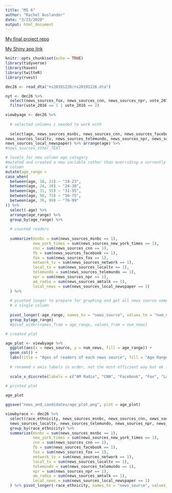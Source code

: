 ```yaml
---
title: "MS 6"
author: "Rachel Auslander"
date: "3/23/2020"
output: html_document
---
```


[My final project repo](https://github.com/rachelaus/final_project)

[My Shiny app link](https://rachel-auslander.shinyapps.io/news_and_candidates/)

```r
knitr::opts_chunk$set(echo = TRUE)
library(tidyverse)
library(haven)
library(twitteR)
library(rvest)
```

```r
dec26 <- read_dta("ns20191226/ns20191226.dta")
```

```r
nyt <- dec26 %>% 
  select(news_sources_fox, news_sources_cnn, news_sources_npr, vote_2016) %>% filter(news_sources_fox == 1) %>% 
  filter(vote_2016 == 1 | vote_2016 == 2)
```

```r
viewbyage <- dec26 %>%
  
  # selected columns i needed to work with
  
  select(age, news_sources_msnbc, news_sources_cnn, news_sources_facebook, news_sources_fox, news_sources_network, 
news_sources_localtv, news_sources_telemundo, news_sources_npr, news_sources_amtalk, news_sources_new_york_times, 
news_sources_local_newspaper) %>% arrange(age) %>% 
#news_sources_other_TEXT

# levels for new column age category
#mutated and created a new variable rather than overriding a currently existing
# column
mutate(age_range =
case_when(
  between(age, 18, 23) ~ "18-23",
  between(age, 24, 30) ~ "24-30",
  between(age, 31, 55) ~ "31-55",
  between(age, 56, 75) ~ "56-75",
  between(age, 76, 99) ~ "76-99"
)) %>%
  select(-age) %>%
  arrange(age_range) %>%
  group_by(age_range) %>%
  
  # counted readers
  
  summarize(msnbc = sum(news_sources_msnbc == 1), 
            new_york_times = sum(news_sources_new_york_times == 1),
            cnn = sum(news_sources_cnn == 1),
            fb = sum(news_sources_facebook == 1),
            fox = sum(news_sources_fox == 1),
            network_tv = sum(news_sources_network == 1),
            local_tv = sum(news_sources_localtv == 1), 
            telemundo = sum(news_sources_telemundo == 1), 
            npr = sum(news_sources_npr == 1), 
            am_radio = sum(news_sources_amtalk == 1), 
            local_news = sum(news_sources_local_newspaper == 1)
  ) %>%
  
  # pivoted longer to prepare for graphing and get all news source names in
  # a single column
  
  pivot_longer(-age_range, names_to = "news_source", values_to = "num_news")  %>%
  group_by(age_range)
  #pivot_wider(names_from = age_range, values_from = num_news)

# created plot

age_plot <- viewbyage %>%
  ggplot(aes(x = news_source, y = num_news, fill = age_range)) + 
  geom_col() + 
  labs(title = "Ages of readers of each news source", fill = "Age Range", x = "News Source", y = "Number of Readers/Viewers") + theme_classic() + theme(axis.text.x=element_text(angle=45,hjust=1)) +
  
  # renamed x axis labels in order, not the most efficient way but ok for now
  
  scale_x_discrete(labels = c("AM Radio", "CNN", "Facebook", "Fox", "Local News", "Local TV", "MSNBC", "Network TV", "New York Times", "NPR", "Telemundo"))
  
# printed plot

age_plot

```

```r
ggsave("news_and_candidates/age_plot.png", plot = age_plot)
```

```r
viewbyrace <- dec26 %>%
  select(race_ethnicity, news_sources_msnbc, news_sources_cnn, news_sources_facebook, news_sources_fox, news_sources_network, 
  news_sources_localtv, news_sources_telemundo, news_sources_npr, news_sources_amtalk, news_sources_new_york_times, news_sources_local_newspaper) %>%
  group_by(race_ethnicity) %>%
  summarize(msnbc = sum(news_sources_msnbc == 1), 
            new_york_times = sum(news_sources_new_york_times == 1),
            cnn = sum(news_sources_cnn == 1),
            fb = sum(news_sources_facebook == 1),
            fox = sum(news_sources_fox == 1),
            network_tv = sum(news_sources_network == 1),
            local_tv = sum(news_sources_localtv == 1), 
            telemundo = sum(news_sources_telemundo == 1), 
            npr = sum(news_sources_npr == 1), 
            am_radio = sum(news_sources_amtalk == 1), 
            local_news = sum(news_sources_local_newspaper == 1)
  ) %>% pivot_longer(-race_ethnicity, names_to = "news_source", values_to = "num_news") 
```

